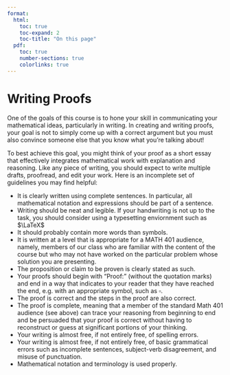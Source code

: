 ```yaml
---
format:
  html: 
    toc: true
    toc-expand: 2
    toc-title: "On this page"
  pdf:
    toc: true
    number-sections: true
    colorlinks: true
---
```

# Writing Proofs {#sec-writing}

One of the goals of this course is to hone your skill in communicating your mathematical ideas, particularly in writing.  In creating and writing proofs, your goal is not to simply come up with a correct argument but you must also convince someone else that you know what you're talking about!  

To best achieve this goal, you might think of your proof as a short essay that effectively integrates mathematical work with explanation and reasoning. Like any piece of writing, you should expect to write multiple drafts, proofread, and edit your work.  Here is an incomplete set of guidelines you may find helpful:

* It is clearly written using complete sentences. In particular, all mathematical notation and expressions should be part of a sentence.
* Writing should be neat and legible.  If your handwriting is not up to the task, you should consider using a typesetting enviornment such as $\LaTeX$
* It should probably contain more words than symbols.
* It is written at a level that is appropriate for a MATH 401 audience, namely, members of our class who are familiar with
the content of the course but who may not have worked on the particular problem whose solution you are presenting.
* The proposition or claim to be proven is clearly stated as such.
* Your proofs should begin with “Proof:” (without the quotation marks) and end in a way that indicates to your reader that they have reached the end, e.g. with an appropriate symbol, such as $\square$.
* The proof is correct and the steps in the proof are also correct.
* The proof is complete, meaning that a member of the standard Math 401 audience (see above) can trace your reasoning
from beginning to end and be persuaded that your proof is correct without having to reconstruct or guess at significant
portions of your thinking.
* Your writing is almost free, if not entirely free, of spelling errors.
* Your writing is almost free, if not entirely free, of basic grammatical errors such as incomplete sentences, subject-verb
disagreement, and misuse of punctuation.
* Mathematical notation and terminology is used properly.